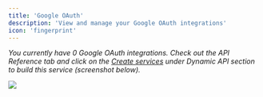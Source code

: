 ```yaml
---
title: 'Google OAuth'
description: 'View and manage your Google OAuth integrations'
icon: 'fingerprint'
---
```


_You currently have 0 Google OAuth integrations. Check out the API Reference tab and click on the [Create services](/api-reference/endpoint/google-oauth) under Dynamic API section to build this service (screenshot below)._

<Frame>
  <img src="/images/screenshot-4.png" style={{ borderRadius: '0.5rem' }} />
</Frame>

